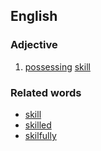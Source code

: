 ==English==
===Adjective===
# [[possessing]] [[skill]]

===Related words===
* [[skill]]
* [[skilled]]
* [[skilfully]]